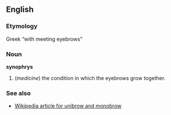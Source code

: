 ==English==
===Etymology===
Greek “with meeting eyebrows”

===Noun===
'''synophrys''' 

# (''medicine'') the condition in which the eyebrows grow together.

===See also===
*[[w:unibrow|Wikipedia article for unibrow and monobrow]]